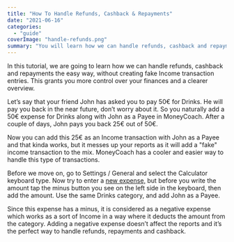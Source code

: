```yaml
---
title: "How To Handle Refunds, Cashback & Repayments"
date: "2021-06-16"
categories: 
  - "guide"
coverImage: "handle-refunds.png"
summary: "You will learn how we can handle refunds, cashback and repayments the easy way."
---
```


In this tutorial, we are going to learn how we can handle refunds, cashback and repayments the easy way, without creating fake Income transaction entries. This grants you more control over your finances and a clearer overview.

Let’s say that your friend John has asked you to pay 50€ for Drinks. He will pay you back in the near future, don’t worry about it. So you naturally add a 50€ expense for Drinks along with John as a Payee in <AppDownloadLink>MoneyCoach</AppDownloadLink>. After a couple of days, John pays you back 25€ out of 50€.

Now you can add this 25€ as an Income transaction with John as a Payee and that kinda works, but it messes up your reports as it will add a "fake" income transaction to the mix. MoneyCoach has a cooler and easier way to handle this type of transactions.

Before we move on, go to Settings / General and select the Calculator keyboard type. Now try to enter a [new expense,](/getting-started-how-to-add-a-new-transaction/) but before you write the amount tap the minus button you see on the left side in the keyboard, then add the amount. Use the same Drinks category, and add John as a Payee.

Since this expense has a minus, it is considered as a negative expense which works as a sort of Income in a way where it deducts the amount from the category. Adding a negative expense doesn’t affect the reports and it’s the perfect way to handle refunds, repayments and cashback.

<YouTube url="https://youtu.be/oBXYj9B75xk" />
